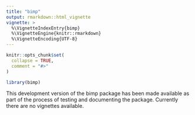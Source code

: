 ```yaml
---
title: "bimp"
output: rmarkdown::html_vignette
vignette: >
  %\VignetteIndexEntry{bimp}
  %\VignetteEngine{knitr::rmarkdown}
  %\VignetteEncoding{UTF-8}
---
```


```r
knitr::opts_chunk$set(
  collapse = TRUE,
  comment = "#>"
)
```

```r
library(bimp)
```
This development version of the bimp package has been made available as part of the process of testing and documenting the package. Currently there are no vignettes available.
